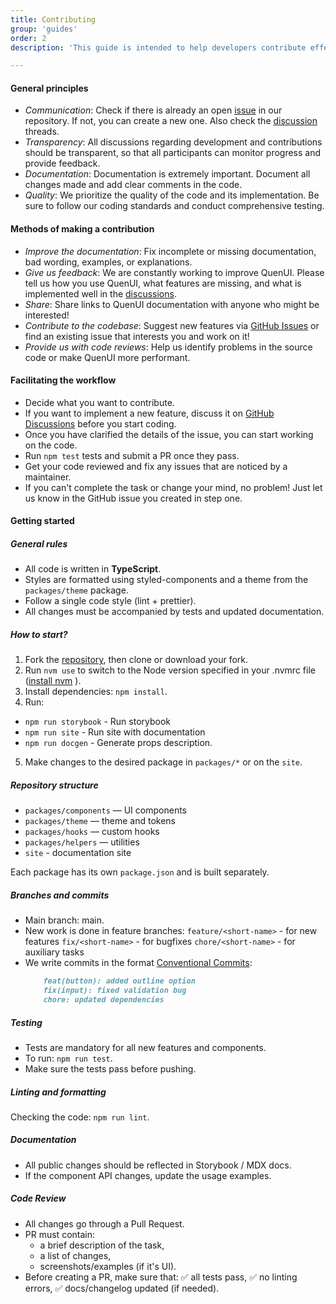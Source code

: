 ```yaml
---
title: Contributing
group: 'guides'
order: 2
description: 'This guide is intended to help developers contribute effectively to QuenUI. Our goal is to ensure smooth and organized collaboration, ensuring that all your suggestions are accepted and properly integrated into the project.'

---
```


#### General principles

  - *Communication*: Check if there is already an open [issue](https://github.com/quen-ui/quen-ui/issues) in our repository. If not, you can create a new one. Also check the [discussion](https://github.com/orgs/quen-ui/discussions) threads.
  - *Transparency*: All discussions regarding development and contributions should be transparent, so that all participants can monitor progress and provide feedback.
  - *Documentation*: Documentation is extremely important. Document all changes made and add clear comments in the code.
  - *Quality*: We prioritize the quality of the code and its implementation. Be sure to follow our coding standards and conduct comprehensive testing.

#### Methods of making a contribution

  - *Improve the documentation*: Fix incomplete or missing documentation, bad wording, examples, or explanations.
  - *Give us feedback*: We are constantly working to improve QuenUI. Please tell us how you use QuenUI, what features are missing, and what is implemented well in the [discussions](https://github.com/orgs/quen-ui/discussions).
  - *Share*: Share links to QuenUI documentation with anyone who might be interested!
  - *Contribute to the codebase*: Suggest new features via [GitHub Issues](https://github.com/quen-ui/quen-ui/issues) or find an existing issue that interests you and work on it!
  - *Provide us with code reviews*: Help us identify problems in the source code or make QuenUI more performant.

#### Facilitating the workflow

  - Decide what you want to contribute.
  - If you want to implement a new feature, discuss it on [GitHub Discussions](https://github.com/orgs/quen-ui/discussions) before you start coding.
  - Once you have clarified the details of the issue, you can start working on the code.
  - Run `npm test` tests and submit a PR once they pass.
  - Get your code reviewed and fix any issues that are noticed by a maintainer.
  - If you can't complete the task or change your mind, no problem! Just let us know in the GitHub issue you created in step one.

#### Getting started

##### General rules

  - All code is written in **TypeScript**.
  - Styles are formatted using styled-components and a theme from the `packages/theme` package.
  - Follow a single code style (lint + prettier).
  - All changes must be accompanied by tests and updated documentation.

##### How to start?

1. Fork the [repository](https://github.com/quen-ui/quen-ui), then clone or download your fork.
2. Run `nvm use` to switch to the Node version specified in your .nvmrc file ([install nvm](https://github.com/nvm-sh/nvm) ).
3. Install dependencies: `npm install`.
4. Run:
  - `npm run storybook` - Run storybook
  - `npm run site` - Run site with documentation
  - `npm run docgen` - Generate props description.
5. Make changes to the desired package in `packages/*` or on the `site`.

##### Repository structure

  - `packages/components` — UI components
  - `packages/theme` — theme and tokens
  - `packages/hooks` — custom hooks
  - `packages/helpers` — utilities
  - `site` - documentation site

Each package has its own `package.json` and is built separately.

##### Branches and commits

  - Main branch: main.
  - New work is done in feature branches:
    `feature/<short-name>` - for new features
    `fix/<short-name>` - for bugfixes
    `chore/<short-name>` - for auxiliary tasks
  - We write commits in the format [Conventional Commits](https://www.conventionalcommits.org/en/v1.0.0/):
    ```markdown
        feat(button): added outline option
        fix(input): fixed validation bug
        chore: updated dependencies
    ```

##### Testing

  - Tests are mandatory for all new features and components.
  - To run: `npm run test`.
  - Make sure the tests pass before pushing.

##### Linting and formatting

Checking the code: `npm run lint`.

##### Documentation

  - All public changes should be reflected in Storybook / MDX docs.
  - If the component API changes, update the usage examples.


##### Code Review

  - All changes go through a Pull Request.
  - PR must contain:
    - a brief description of the task,
    - a list of changes,
    - screenshots/examples (if it's UI).
  - Before creating a PR, make sure that:
    ✅ all tests pass,
    ✅ no linting errors,
    ✅ docs/changelog updated (if needed).
